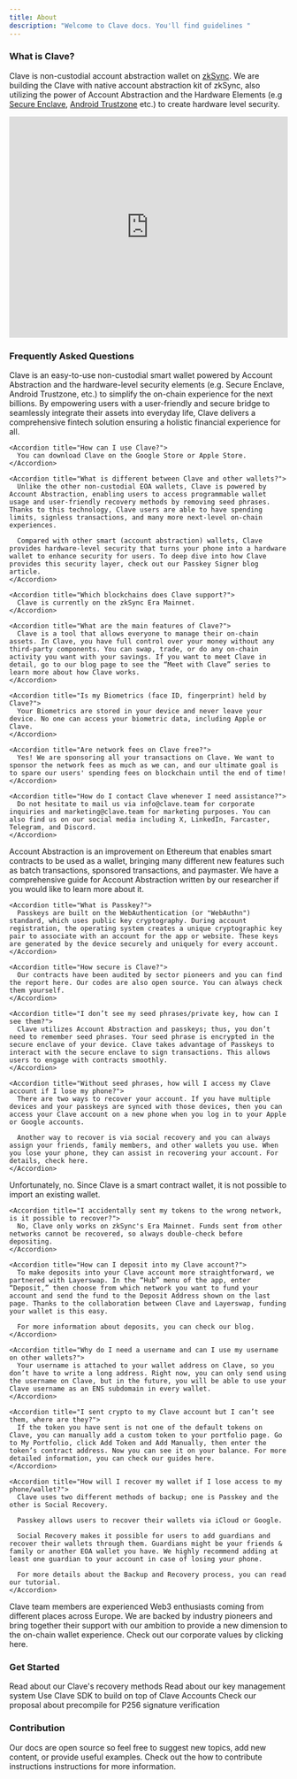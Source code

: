 ```yaml
---
title: About
description: "Welcome to Clave docs. You'll find guidelines "
---
```


### What is Clave?

Clave is non-custodial account abstraction wallet on [zkSync](https://zksync.io/).
We are building the Clave with native account abstraction kit of zkSync, also utilizing the power of Account Abstraction and the Hardware Elements
(e.g [Secure Enclave](https://support.apple.com/en-gb/guide/security/sec59b0b31ff/web), [Android Trustzone](https://source.android.com/docs/security/features/trusty) etc.)
to create hardware level security.

<Card>
  <iframe width="100%" height="400" src="https://www.youtube.com/embed/xaQbTRkAoeQ?si=tjkKyrxzr5LJk06i" title="YouTube video player" frameBorder="0" allow="accelerometer; autoplay; clipboard-write; encrypted-media; gyroscope; picture-in-picture; web-share"></iframe>
</Card>

### Frequently Asked Questions

<AccordionGroup>
  <Accordion title="General">
    <Accordion title="What is Clave?">
      Clave is an easy-to-use non-custodial smart wallet powered by Account Abstraction and the hardware-level security elements (e.g. Secure Enclave, Android Trustzone, etc.) to simplify the on-chain experience for the next billions. By empowering users with a user-friendly and secure bridge to seamlessly integrate their assets into everyday life, Clave delivers a comprehensive fintech solution ensuring a holistic financial experience for all.
    </Accordion>
    
    <Accordion title="How can I use Clave?">
      You can download Clave on the Google Store or Apple Store.
    </Accordion>

    <Accordion title="What is different between Clave and other wallets?">
      Unlike the other non-custodial EOA wallets, Clave is powered by Account Abstraction, enabling users to access programmable wallet usage and user-friendly recovery methods by removing seed phrases. Thanks to this technology, Clave users are able to have spending limits, signless transactions, and many more next-level on-chain experiences.

      Compared with other smart (account abstraction) wallets, Clave provides hardware-level security that turns your phone into a hardware wallet to enhance security for users. To deep dive into how Clave provides this security layer, check out our Passkey Signer blog article.
    </Accordion>

    <Accordion title="Which blockchains does Clave support?">
      Clave is currently on the zkSync Era Mainnet.
    </Accordion>

    <Accordion title="What are the main features of Clave?">
      Clave is a tool that allows everyone to manage their on-chain assets. In Clave, you have full control over your money without any third-party components. You can swap, trade, or do any on-chain activity you want with your savings. If you want to meet Clave in detail, go to our blog page to see the “Meet with Clave” series to learn more about how Clave works.
    </Accordion>

    <Accordion title="Is my Biometrics (face ID, fingerprint) held by Clave?">
      Your Biometrics are stored in your device and never leave your device. No one can access your biometric data, including Apple or Clave.
    </Accordion>

    <Accordion title="Are network fees on Clave free?">
      Yes! We are sponsoring all your transactions on Clave. We want to sponsor the network fees as much as we can, and our ultimate goal is to spare our users' spending fees on blockchain until the end of time!
    </Accordion>

    <Accordion title="How do I contact Clave whenever I need assistance?">
      Do not hesitate to mail us via info@clave.team for corporate inquiries and marketing@clave.team for marketing purposes. You can also find us on our social media including X, LinkedIn, Farcaster, Telegram, and Discord.
    </Accordion>
  </Accordion>

  <Accordion title="Technical">
    <Accordion title="What is Account Abstraction?">
      Account Abstraction is an improvement on Ethereum that enables smart contracts to be used as a wallet, bringing many different new features such as batch transactions, sponsored transactions, and paymaster. We have a comprehensive guide for Account Abstraction written by our researcher if you would like to learn more about it.
    </Accordion>

    <Accordion title="What is Passkey?">
      Passkeys are built on the WebAuthentication (or "WebAuthn") standard, which uses public key cryptography. During account registration, the operating system creates a unique cryptographic key pair to associate with an account for the app or website. These keys are generated by the device securely and uniquely for every account.
    </Accordion>

    <Accordion title="How secure is Clave?">
      Our contracts have been audited by sector pioneers and you can find the report here. Our codes are also open source. You can always check them yourself.
    </Accordion>

    <Accordion title="I don’t see my seed phrases/private key, how can I see them?">
      Clave utilizes Account Abstraction and passkeys; thus, you don’t need to remember seed phrases. Your seed phrase is encrypted in the secure enclave of your device. Clave takes advantage of Passkeys to interact with the secure enclave to sign transactions. This allows users to engage with contracts smoothly.
    </Accordion>

    <Accordion title="Without seed phrases, how will I access my Clave account if I lose my phone?">
      There are two ways to recover your account. If you have multiple devices and your passkeys are synced with those devices, then you can access your Clave account on a new phone when you log in to your Apple or Google accounts.

      Another way to recover is via social recovery and you can always assign your friends, family members, and other wallets you use. When you lose your phone, they can assist in recovering your account. For details, check here.
    </Accordion>
  </Accordion>

  <Accordion title="App Specific Questions">
    <Accordion title="Can I import an existing wallet to Clave?">
      Unfortunately, no. Since Clave is a smart contract wallet, it is not possible to import an existing wallet.
    </Accordion>

    <Accordion title="I accidentally sent my tokens to the wrong network, is it possible to recover?">
      No, Clave only works on zkSync's Era Mainnet. Funds sent from other networks cannot be recovered, so always double-check before depositing.
    </Accordion>

    <Accordion title="How can I deposit into my Clave account?">
      To make deposits into your Clave account more straightforward, we partnered with Layerswap. In the “Hub” menu of the app, enter “Deposit,” then choose from which network you want to fund your account and send the fund to the Deposit Address shown on the last page. Thanks to the collaboration between Clave and Layerswap, funding your wallet is this easy.

      For more information about deposits, you can check our blog.
    </Accordion>

    <Accordion title="Why do I need a username and can I use my username on other wallets?">
      Your username is attached to your wallet address on Clave, so you don’t have to write a long address. Right now, you can only send using the username on Clave, but in the future, you will be able to use your Clave username as an ENS subdomain in every wallet.
    </Accordion>

    <Accordion title="I sent crypto to my Clave account but I can’t see them, where are they?">
      If the token you have sent is not one of the default tokens on Clave, you can manually add a custom token to your portfolio page. Go to My Portfolio, click Add Token and Add Manually, then enter the token’s contract address. Now you can see it on your balance. For more detailed information, you can check our guides here.
    </Accordion>

    <Accordion title="How will I recover my wallet if I lose access to my phone/wallet?">
      Clave uses two different methods of backup; one is Passkey and the other is Social Recovery.

      Passkey allows users to recover their wallets via iCloud or Google.

      Social Recovery makes it possible for users to add guardians and recover their wallets through them. Guardians might be your friends & family or another EOA wallet you have. We highly recommend adding at least one guardian to your account in case of losing your phone.

      For more details about the Backup and Recovery process, you can read our tutorial.
    </Accordion>
  </Accordion>

  <Accordion title="Others">
    <Accordion title="Who is the team behind the Clave?">
      Clave team members are experienced Web3 enthusiasts coming from different places across Europe. We are backed by industry pioneers and bring together their support with our ambition to provide a new dimension to the on-chain wallet experience. Check out our corporate values by clicking here.
    </Accordion>
  </Accordion>
</AccordionGroup>



### Get Started

<CardGroup cols={1}>
  <Card
    title="Recovery methods"
    icon="backward"
    href="/social-recovery"
  >
    Read about our Clave's recovery methods
  </Card>
  <Card
    title="Secure Enclave"
    icon="key"
    href="https://support.apple.com/en-gb/guide/security/sec59b0b31ff/web"
  >
    Read about our key management system
  </Card>
  <Card
    title="Clave SDK"
    icon="screwdriver-wrench"
    href="/sdk/introduction"
  >
    Use Clave SDK to build on top of Clave Accounts
  </Card>
  <Card
    title="EIP-7212"
    icon="paperclip"
    href="https://eips.ethereum.org/EIPS/eip-7212"
  >
    Check our proposal about precompile for P256 signature verification
  </Card>
</CardGroup>

### Contribution

Our docs are open source so feel free to suggest new topics, add new content,
or provide useful examples. Check out the how to contribute instructions instructions for more information.



